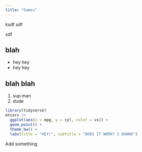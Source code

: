 ```yaml
---
title: "Games"
---
```


ksdf 
sdf

sdf

## blah

-   hey hey
-   hey hey

## blah blah

1.  sup man
2.  dude

```r
library(tidyverse)
mtcars |> 
  ggplot(aes(x = mpg, y = cyl, color = vs)) +
  geom_point() +
  theme_bw() +
  labs(title = "HEY!", subtitle = "DOES IT WORK? I DUNNO") 
```

Add something


